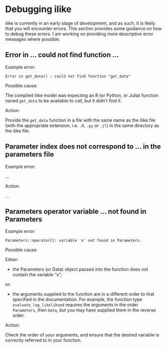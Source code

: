 # Debugging ilike {#debugging}

ilike is currently in an early stage of development, and as such, it is likely that you will encounter errors. This section provides some guidance on how to debug these errors. I am working on providing more descriptive error messages where possible.

## Error in ... could not find function ...

Example error:

`Error in get_data() : could not find function "get_data"`

Possible cause:

The compiled ilike model was expecting an R (or Python, or Julia) function naned `get_data` to be available to call, but it didn't find it.

Action:

Provide the `get_data` function in a file with the same name as the ilike file (with the appropriate extension, i.e. `.R`, `.py` or `.jl`) in the same directory as the ilike file.

## Parameter index does not correspond to ... in the parameters file

Example error:

...

Action:

...


## Parameters operator variable ... not found in Parameters

Example error:

`Parameters::operator[]: variable 'x' not found in Parameters.`

Possible cause:

Either:

- the Parameters (or Data) object passed into the function does not contain the variable "x";

or:

- the arguments supplied to the function are in a different order to that specified in the documentation. For example, the function type `evaluate_log_likelihood` requires the arguments in the order `Parameters`, then `Data`, but you may have supplied them in the reverse order.

Action:

Check the order of your arguments, and ensure that the desired variable is correctly referred to in your function.

